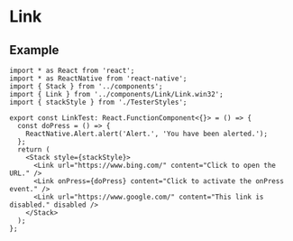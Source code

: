 # Link

## Example

```
import * as React from 'react';
import * as ReactNative from 'react-native';
import { Stack } from '../components';
import { Link } from '../components/Link/Link.win32';
import { stackStyle } from './TesterStyles';

export const LinkTest: React.FunctionComponent<{}> = () => {
  const doPress = () => {
    ReactNative.Alert.alert('Alert.', 'You have been alerted.');
  };
  return (
    <Stack style={stackStyle}>
      <Link url="https://www.bing.com/" content="Click to open the URL." />
      <Link onPress={doPress} content="Click to activate the onPress event." />
      <Link url="https://www.google.com/" content="This link is disabled." disabled />
    </Stack>
  );
};
```
